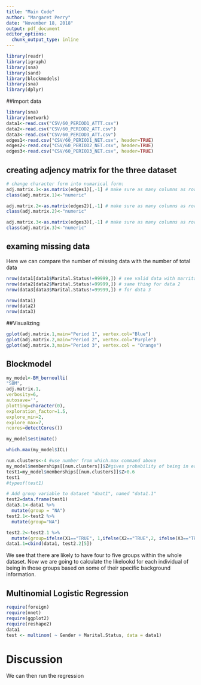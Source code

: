 ```yaml
---
title: "Main Code"
author: "Margaret Perry"
date: "November 18, 2018"
output: pdf_document
editor_options: 
  chunk_output_type: inline
---
```


```r
library(readr)
library(igraph)
library(sna)
library(sand)
library(blockmodels)
library(sna)
library(dplyr)
```

##import data 

```r
library(sna)
library(network)
data1<-read.csv("CSV/60_PERIOD1_ATTT.csv")
data2<-read.csv("CSV/60_PERIOD2_ATT.csv")
data3<-read.csv("CSV/60_PERIOD3_ATT.csv")
edges1<-read.csv("CSV/60_PERIOD1_NET.csv", header=TRUE)
edges2<-read.csv("CSV/60_PERIOD2_NET.csv", header=TRUE)
edges3<-read.csv("CSV/60_PERIOD3_NET.csv", header=TRUE)
```

## creating adjency matrix for the three dataset 

```r
# change character form into numarical form:
adj.matrix.1<-as.matrix(edges1)[,-1] # make sure as many columns as rows
class(adj.matrix.1)<-"numeric"

adj.matrix.2<-as.matrix(edges2)[,-1] # make sure as many columns as rows
class(adj.matrix.2)<-"numeric"

adj.matrix.3<-as.matrix(edges3)[,-1] # make sure as many columns as rows
class(adj.matrix.3)<-"numeric"

```

## examing missing data 

Here we can compare the number of missing data with the number of total data
```r
nrow(data1[data1$Marital.Status!=99999,]) # see valid data with marrital status not missing for data 1
nrow(data2[data2$Marital.Status!=99999,]) # same thing for data 2 
nrow(data3[data3$Marital.Status!=99999,]) # for data 3

nrow(data1)
nrow(data2)
nrow(data3)
```

##Visualizing 

```r
gplot(adj.matrix.1,main="Period 1", vertex.col="Blue")
gplot(adj.matrix.2,main="Period 2", vertex.col="Purple")
gplot(adj.matrix.3,main="Period 3", vertex.col = "Orange")

```


## Blockmodel 
```r
my_model<-BM_bernoulli(
"SBM",
adj.matrix.1,
verbosity=6,
autosave='',
plotting=character(0),
exploration_factor=1.5,
explore_min=2,
explore_max=7,
ncores=detectCores())

my_model$estimate()

which.max(my_model$ICL)

num.clusters<-4 #use number from which.max command above
my_model$memberships[[num.clusters]]$Z#gives probability of being in each group
test1=my_model$memberships[[num.clusters]]$Z>0.6
test1
#typeof(test1)

# Add group variable to dataset "daat1", named "data1.1"
test2=data.frame(test1)
data3.1<-data1 %>%
  mutate(group = "NA")
test2.1<-test2 %>%
  mutate(group="NA")

test2.2<-test2.1 %>%
  mutate(group=ifelse(X1=="TRUE", 1,ifelse(X2=="TRUE",2, ifelse(X3=="TRUE",3,ifelse(X4=="TRUE",4,0)))))
data1.1=cbind(data1, test2.2[5])
```
We see that there are likely to have four to five groups within the whole dataset. Now we are going to calculate the likelookd for each individual of being in those groups based on some of their specific background information. 

## Multinomial Logistic Regression 
```r
require(foreign)
require(nnet)
require(ggplot2)
require(reshape2)
data1
test <- multinom( ~ Gender + Marital.Status, data = data1)

```
# Discussion
We can then run the regression 
